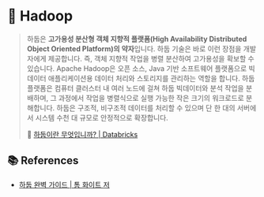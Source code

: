 # 🐘 Hadoop

> 하둡은 **고가용성 분산형 객체 지향적 플랫폼(High Availability Distributed Object Oriented Platform)의 약자**입니다. 하둡 기술은 바로 이런 장점을 개발자에게 제공합니다. 즉, 객체 지향적 작업을 병렬 분산하여 고가용성을 확보할 수 있습니다. Apache Hadoop은 오픈 소스, Java 기반 소프트웨어 플랫폼으로 빅데이터 애플리케이션용 데이터 처리와 스토리지를 관리하는 역할을 합니다. 하둡 플랫폼은 컴퓨터 클러스터 내 여러 노드에 걸쳐 하둡 빅데이터와 분석 작업을 분배하며, 그 과정에서 작업을 병렬식으로 실행 가능한 작은 크기의 워크로드로 분해합니다. 하둡은 구조적, 비구조적 데이터를 처리할 수 있으며 단 한 대의 서버에서 시스템 수천 대 규모로 안정적으로 확장합니다.
>
> 🔗 [하둡이란 무엇입니까? | Databricks](https://www.databricks.com/kr/glossary/hadoop)

## 📚 References

- [하둡 완벽 가이드 | 톰 화이트 저](https://product.kyobobook.co.kr/detail/S000001057801)
